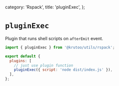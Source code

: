   category: 'Rspack',
  title: 'pluginExec',
};

# `pluginExec`

Plugin that runs shell scripts on `afterEmit` event.

```js title="rspack.config.js"
import { pluginExec } from '@krutoo/utils/rspack';

export default {
  plugins: [
    // just use plugin function
    pluginExec({ script: 'node dist/index.js' }),
  ],
};
```
